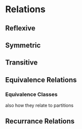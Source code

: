 # Relations

## Reflexive 

## Symmetric

## Transitive

## Equivalence Relations

### Equivalence Classes

also how they relate to partitions

## Recurrance Relations